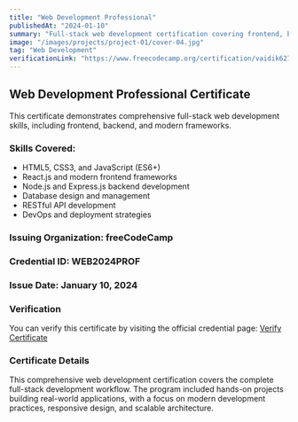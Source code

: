 ```yaml
---
title: "Web Development Professional"
publishedAt: "2024-01-10"
summary: "Full-stack web development certification covering frontend, backend, and modern frameworks."
image: "/images/projects/project-01/cover-04.jpg"
tag: "Web Development"
verificationLink: "https://www.freecodecamp.org/certification/vaidik627/web-development"
---
```


## Web Development Professional Certificate

This certificate demonstrates comprehensive full-stack web development skills, including frontend, backend, and modern frameworks.

### Skills Covered:
- HTML5, CSS3, and JavaScript (ES6+)
- React.js and modern frontend frameworks
- Node.js and Express.js backend development
- Database design and management
- RESTful API development
- DevOps and deployment strategies

### Issuing Organization: freeCodeCamp
### Credential ID: WEB2024PROF
### Issue Date: January 10, 2024

### Verification
You can verify this certificate by visiting the official credential page: [Verify Certificate](https://www.freecodecamp.org/certification/vaidik627/web-development)

### Certificate Details
This comprehensive web development certification covers the complete full-stack development workflow. The program included hands-on projects building real-world applications, with a focus on modern development practices, responsive design, and scalable architecture.
